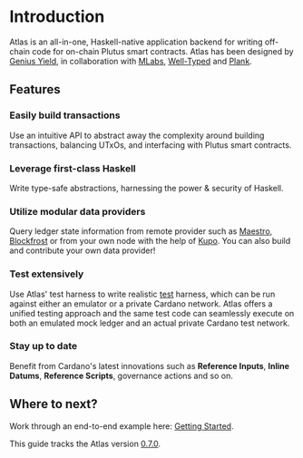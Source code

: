 
# Introduction

Atlas is an all-in-one, Haskell-native application backend for writing off-chain code for on-chain Plutus smart contracts. Atlas has been designed by [Genius Yield](https://www.geniusyield.co/?lng=en), in collaboration with [MLabs](https://mlabs.city/), [Well-Typed](https://well-typed.com/) and [Plank](https://www.joinplank.com/).

## Features

### Easily build transactions
Use an intuitive API to abstract away the complexity around building transactions, balancing UTxOs, and interfacing with Plutus smart contracts.

### Leverage first-class Haskell
Write type-safe abstractions, harnessing the power & security of Haskell.

### Utilize modular data providers
Query ledger state information from remote provider such as [Maestro](https://www.gomaestro.org/dapp-platform), [Blockfrost](https://blockfrost.io/) or from your own node with the help of [Kupo](https://cardanosolutions.github.io/kupo/). You can also build and contribute your own data provider!

### Test extensively
Use Atlas' test harness to write realistic [test](./getting-started/testing) harness,
which can be run against either an emulator or a private Cardano network. Atlas offers a unified testing approach and the same test code can seamlessly execute on both an emulated mock ledger and an actual private Cardano test network.

### Stay up to date
Benefit from Cardano's latest innovations such as **Reference Inputs**, **Inline Datums**, **Reference Scripts**, governance actions and so on.

## Where to next?
Work through an end-to-end example here: [Getting Started](./getting-started).

<Callout>

  This guide tracks the Atlas version [0.7.0](https://github.com/geniusyield/atlas/releases/tag/v0.7.0).

</Callout>
